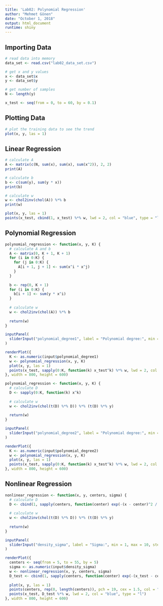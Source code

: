 ```yaml
---
title: 'Lab02: Polynomial Regression'
author: "Mehmet Gönen"
date: "October 1, 2018"
output: html_document
runtime: shiny
---
```


## Importing Data
```r
# read data into memory
data_set <- read.csv("lab02_data_set.csv")

# get x and y values
x <- data_set$x
y <- data_set$y

# get number of samples
N <- length(y)

x_test <- seq(from = 0, to = 60, by = 0.1)
```

## Plotting Data
```r
# plot the training data to see the trend
plot(x, y, las = 1)
```

## Linear Regression
\begin{align*}
\underbrace{\begin{bmatrix} N & \sum\limits_{i = 1}^{N} x_{i}\\ \sum\limits_{i = 1}^{N} x_{i} & \sum\limits_{i = 1}^{N} x_{i}^{2} \end{bmatrix}}_{\mathbf{A}} \underbrace{\begin{bmatrix}w_{0} \\ w_{1} \end{bmatrix}}_{\boldsymbol{w}} &= \underbrace{\begin{bmatrix}\sum\limits_{i = 1}^{N} y_{i} \\ \sum\limits_{i = 1}^{N} y_{i} x_{i} \end{bmatrix}}_{\boldsymbol{b}} \\
\boldsymbol{w} &= \mathbf{A}^{-1} \boldsymbol{b}
\end{align*}

```r
# calculate A
A <- matrix(c(N, sum(x), sum(x), sum(x^2)), 2, 2)
print(A)

# calculate b
b <- c(sum(y), sum(y * x))
print(b)

# calculate w
w <- chol2inv(chol(A)) %*% b
print(w)
```

```r
plot(x, y, las = 1)
points(x_test, cbind(1, x_test) %*% w, lwd = 2, col = "blue", type = "l")
```

## Polynomial Regression
\begin{align*}
\underbrace{\begin{bmatrix} N & \sum\limits_{i = 1}^{N} x_{i} & \dots &  \sum\limits_{i = 1}^{N} x_{i}^{K}\\ \sum\limits_{i = 1}^{N} x_{i} & \sum\limits_{i = 1}^{N} x_{i}^{2} & \dots & \sum\limits_{i = 1}^{N} x_{i}^{K + 1}\\ \vdots & \vdots & \ddots & \vdots \\
\sum\limits_{i = 1}^{N} x_{i}^{K} & \sum\limits_{i = 1}^{N} x_{i}^{K + 1} & \dots & \sum\limits_{i = 1}^{N} x_{i}^{2K}\end{bmatrix}}_{\mathbf{A}} \underbrace{\begin{bmatrix}w_{0} \\ w_{1} \\ \vdots \\ w_{K} \end{bmatrix}}_{\boldsymbol{w}} &= \underbrace{\begin{bmatrix}\sum\limits_{i = 1}^{N} y_{i} \\ \sum\limits_{i = 1}^{N} y_{i} x_{i} \\ \vdots \\ \sum\limits_{i = 1}^{N} y_{i} x_{i}^{K} \end{bmatrix}}_{\boldsymbol{b}} \\
\boldsymbol{w} &= \mathbf{A}^{-1} \boldsymbol{b}
\end{align*}

```r
polynomial_regression <- function(x, y, K) {
  # calculate A and b
  A <- matrix(0, K + 1, K + 1)
  for (i in 0:K) {
    for (j in 0:K) {
      A[i + 1, j + 1] <- sum(x^i * x^j)
    }
  }
  
  b <- rep(0, K + 1)
  for (i in 0:K) {
    b[i + 1] <- sum(y * x^i)
  }
  
  # calculate w
  w <- chol2inv(chol(A)) %*% b
  
  return(w)
}
```

```r
inputPanel(
  sliderInput("polynomial_degree1", label = "Polynomial degree:", min = 0, max = 10, step = 1, value = 1)
)

renderPlot({
  K <- as.numeric(input$polynomial_degree1)
  w <- polynomial_regression(x, y, K)
  plot(x, y, las = 1)
  points(x_test, sapply(0:K, function(k) x_test^k) %*% w, lwd = 2, col = "blue", type = "l")
}, width = 800, height = 600)
```

\begin{align*}
\begin{bmatrix} N & \sum\limits_{i = 1}^{N} x_{i} & \dots &  \sum\limits_{i = 1}^{N} x_{i}^{K}\\ \sum\limits_{i = 1}^{N} x_{i} & \sum\limits_{i = 1}^{N} x_{i}^{2} & \dots & \sum\limits_{i = 1}^{N} x_{i}^{K + 1}\\ \vdots & \vdots & \ddots & \vdots \\
\sum\limits_{i = 1}^{N} x_{i}^{K} & \sum\limits_{i = 1}^{N} x_{i}^{K + 1} & \dots & \sum\limits_{i = 1}^{N} x_{i}^{2K}\end{bmatrix} \begin{bmatrix}w_{0} \\ w_{1} \\ \vdots \\ w_{K} \end{bmatrix} &= \begin{bmatrix}\sum\limits_{i = 1}^{N} y_{i} \\ \sum\limits_{i = 1}^{N} y_{i} x_{i} \\ \vdots \\ \sum\limits_{i = 1}^{N} y_{i} x_{i}^{K} \end{bmatrix} \\
\\
\underbrace{\begin{bmatrix}1 & 1 & \dots & 1\\ x_{1} & x_{2} & \dots & x_{N} \\ \vdots & \vdots & \ddots & \vdots \\ x_{1}^{K} & x_{2}^{K} & \dots & x_{N}^{K} \end{bmatrix}}_{\mathbf{D}^{\top}} \underbrace{\begin{bmatrix}1 & x_{1} & \dots & x_{1}^{K}\\ 1 & x_{2} & \dots & x_{2}^{K} \\ \vdots & \vdots & \ddots & \vdots \\ 1 & x_{N} & \dots & x_{N}^{K} \end{bmatrix}}_{\mathbf{D}} \underbrace{\begin{bmatrix}w_{0} \\ w_{1} \\ \vdots \\ w_{K} \end{bmatrix}}_{\boldsymbol{w}} &= \underbrace{\begin{bmatrix}1 & 1 & \dots & 1\\ x_{1} & x_{2} & \dots & x_{N} \\ \vdots & \vdots & \ddots & \vdots \\ x_{1}^{K} & x_{2}^{K} & \dots & x_{N}^{K} \end{bmatrix}}_{\mathbf{D}^{\top}} \underbrace{\begin{bmatrix}y_{1} \\ y_{2} \\ \vdots \\ y_{N} \end{bmatrix}}_{\boldsymbol{y}} \\
\boldsymbol{w} &= \left(\mathbf{D}^{\top}\mathbf{D}\right)^{-1} \mathbf{D}^{\top} \boldsymbol{y}
\end{align*}

```r
polynomial_regression <- function(x, y, K) {
  # calculate D
  D <- sapply(0:K, function(k) x^k)
  
  # calculate w
  w <- chol2inv(chol(t(D) %*% D)) %*% (t(D) %*% y)
  
  return(w)
}
```

```r
inputPanel(
  sliderInput("polynomial_degree2", label = "Polynomial degree:", min = 0, max = 10, step = 1, value = 1)
)

renderPlot({
  K <- as.numeric(input$polynomial_degree2)
  w <- polynomial_regression(x, y, K)
  plot(x, y, las = 1)
  points(x_test, sapply(0:K, function(k) x_test^k) %*% w, lwd = 2, col = "blue", type = "l")
}, width = 800, height = 600)
```

## Nonlinear Regression
```r
nonlinear_regression <- function(x, y, centers, sigma) {
  # calculate D
  D <- cbind(1, sapply(centers, function(center) exp(-(x - center)^2 / (2 * sigma^2))))
  
  # calculate w
  w <- chol2inv(chol(t(D) %*% D)) %*% (t(D) %*% y)
  
  return(w)
}
```

```r
inputPanel(
  sliderInput("density_sigma", label = "Sigma:", min = 1, max = 10, step = 1, value = 5)
)

renderPlot({
  centers <- seq(from = 5, to = 55, by = 5)
  sigma <- as.numeric(input$density_sigma)
  w <- nonlinear_regression(x, y, centers, sigma)
  D_test <- cbind(1, sapply(centers, function(center) exp(-(x_test - center)^2 / (2 * sigma^2))))
  
  plot(x, y, las = 1)
  points(centers, rep(0, length(centers)), pch = 19, cex = 1.5, col = "red")
  points(x_test, D_test %*% w, lwd = 2, col = "blue", type = "l")
}, width = 800, height = 600)
```